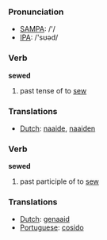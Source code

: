 === Pronunciation ===
*[[w:SAMPA|SAMPA]]: /'/
*[[w:IPA|IPA]]: /'sʊəd/

=== Verb ===

'''sewed'''

# past tense of to [[sew]]

=== Translations ===
*[[Dutch]]: [[naaide]], [[naaiden]]

=== Verb ===

'''sewed'''

# past participle of to [[sew]]

=== Translations ===
*[[Dutch]]: [[genaaid]]
*[[Portuguese]]: [[cosido]]